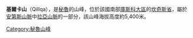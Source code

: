 {{Coord|14|22|1|S|71|0|42|W|display=title}}

'''基爾卡山'''（Qillqa），是[[秘魯|秘魯]]的山峰，位於該國南部[[庫斯科大區|庫斯科大區]]的[[坎奇斯省|坎奇斯省]]，屬於[[安第斯山脈|安第斯山脈]]中[[拉亞山脈|拉亞山脈]]的一部分，該山峰海拔高度約5,400米。

{{Peru-geo-stub}}
[[Category:秘魯山峰|Category:秘魯山峰]]